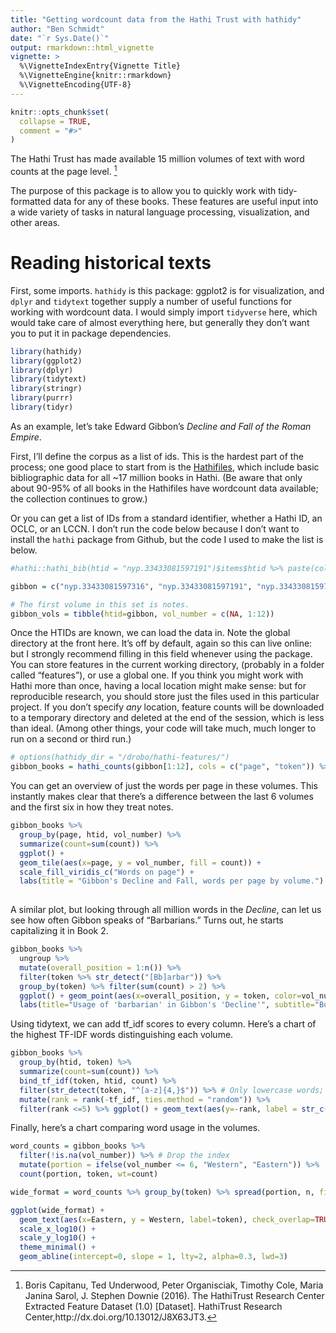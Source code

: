 ```yaml
---
title: "Getting wordcount data from the Hathi Trust with hathidy"
author: "Ben Schmidt"
date: "`r Sys.Date()`"
output: rmarkdown::html_vignette
vignette: >
  %\VignetteIndexEntry{Vignette Title}
  %\VignetteEngine{knitr::rmarkdown}
  %\VignetteEncoding{UTF-8}
---
```


```r
knitr::opts_chunk$set(
  collapse = TRUE,
  comment = "#>"
)
```

The Hathi Trust has made available 15 million volumes of text with word counts at the page level. ^[Boris Capitanu, Ted Underwood, Peter Organisciak, Timothy Cole, Maria Janina Sarol, J. Stephen Downie (2016). The HathiTrust Research Center Extracted Feature Dataset (1.0) [Dataset]. HathiTrust Research Center,http://dx.doi.org/10.13012/J8X63JT3.]

The purpose of this package is to allow you to quickly work with tidy-formatted data for any of these books.
These features are useful input into a wide variety of tasks in natural language processing, visualization, and other areas.

# Reading historical texts

First, some imports. `hathidy` is this package: ggplot2 is for visualization, and `dplyr` and `tidytext` together supply a number of useful functions for working with wordcount data. I would simply import `tidyverse` here, which would take care of almost everything here, but generally they don't want you to put it in package dependencies.

```r
library(hathidy)
library(ggplot2)
library(dplyr)
library(tidytext)
library(stringr)
library(purrr)
library(tidyr)
```

As an example, let's take Edward Gibbon's *Decline and Fall of the Roman Empire*.

First, I'll define the corpus as a list of ids. This is the hardest part of the process; one good place to start from is the [Hathifiles](https://www.hathitrust.org/hathifiles), which include basic bibliographic data for all ~17 million books in Hathi. (Be aware that only about 90-95% of all books in the Hathifiles have wordcount data available; the collection continues to grow.)

Or you can get a list of IDs from a standard identifier, whether a Hathi ID, an OCLC, or an LCCN. I don't run the code below because I don't want
to install the `hathi` package from Github, but the code I used to make the list is below.

```r
#hathi::hathi_bib(htid = "nyp.33433081597191")$items$htid %>% paste(collapse='", "') %>% cat('c("', ., '")', sep="")
```


```r
gibbon = c("nyp.33433081597316", "nyp.33433081597191", "nyp.33433081597209", "nyp.33433081597217", "nyp.33433081597225", "nyp.33433081597233", "nyp.33433081597241", "nyp.33433081597258", "nyp.33433081597266", "nyp.33433081597274", "nyp.33433081597282", "nyp.33433081597290", "nyp.33433081597308")

# The first volume in this set is notes.
gibbon_vols = tibble(htid=gibbon, vol_number = c(NA, 1:12))

```

Once the HTIDs are known, we can load the data in. Note the global directory at the front here. It's off by default, again so this can live online: but I strongly recommend filling in this field whenever using the package. You can store features in the current working directory, (probably in a folder called "features"), or use a global one. If you think you might work with Hathi more than once, having a local location might make sense: but for reproducible research, you should store just the files used in this particular project. If you don't specify *any* location, feature counts will be downloaded to a temporary directory and deleted at the end of the session, which is less than ideal. (Among other things, your code will take much, much longer to run on a second or third run.)

```r
# options(hathidy_dir = "/drobo/hathi-features/")
gibbon_books = hathi_counts(gibbon[1:12], cols = c("page", "token")) %>% inner_join(gibbon_vols, by =c("htid"))
```

You can get an overview of just the words per page in these volumes. This instantly makes clear that there's a difference between the last 6 volumes and the first six in how they treat notes.

```r
gibbon_books %>%
  group_by(page, htid, vol_number) %>% 
  summarize(count=sum(count)) %>%
  ggplot() + 
  geom_tile(aes(x=page, y = vol_number, fill = count)) +
  scale_fill_viridis_c("Words on page") + 
  labs(title = "Gibbon's Decline and Fall, words per page by volume.")
  
```

A similar plot, but looking through all million words in the *Decline*, can let us see how often Gibbon speaks of "Barbarians." Turns out, he starts capitalizing it in Book 2.

```r

gibbon_books %>% 
  ungroup %>%
  mutate(overall_position = 1:n()) %>%
  filter(token %>% str_detect("[Bb]arbar")) %>%
  group_by(token) %>% filter(sum(count) > 2) %>%
  ggplot() + geom_point(aes(x=overall_position, y = token, color=vol_number), alpha = 0.33, position="jitter") + 
  labs(title="Usage of 'barbarian' in Gibbon's 'Decline'", subtitle="Book 1 uses 'barbarian' rather than 'Barbarian'")

```

Using tidytext, we can add tf_idf scores to every column. Here's a chart of the highest TF-IDF words distinguishing each volume.

```r
gibbon_books %>% 
  group_by(htid, token) %>% 
  summarize(count=sum(count)) %>%
  bind_tf_idf(token, htid, count) %>% 
  filter(str_detect(token, "^[a-z]{4,}$")) %>% # Only lowercase words; remove to see proper names.
  mutate(rank = rank(-tf_idf, ties.method = "random")) %>%
  filter(rank <=5) %>% ggplot() + geom_text(aes(y=-rank, label = str_c(rank, ". ", token, " (", count, ")" )), x = 0, adj = 0) + facet_wrap(~htid, scales = "free_y") + theme_void() 
```

Finally, here's a chart comparing word usage in the volumes.

```r
word_counts = gibbon_books %>% 
  filter(!is.na(vol_number)) %>% # Drop the index
  mutate(portion = ifelse(vol_number <= 6, "Western", "Eastern")) %>%
  count(portion, token, wt=count)

wide_format = word_counts %>% group_by(token) %>% spread(portion, n, fill = 0.5)

ggplot(wide_format) + 
  geom_text(aes(x=Eastern, y = Western, label=token), check_overlap=TRUE, size = 2.5) + 
  scale_x_log10() + 
  scale_y_log10() +
  theme_minimal() + 
  geom_abline(intercept=0, slope = 1, lty=2, alpha=0.3, lwd=3)

```

